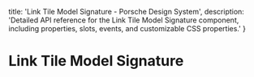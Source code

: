 
  title: 'Link Tile Model Signature - Porsche Design System',
  description: 'Detailed API reference for the Link Tile Model Signature component, including properties, slots, events, and customizable CSS properties.'
}

# Link Tile Model Signature <ComponentStatus tagName="p-link-tile-model-signature"></ComponentStatus>

<ComponentApi tagName="p-link-tile-model-signature" />